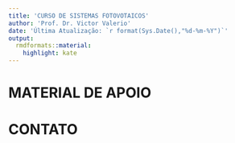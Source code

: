 ```yaml
---
title: 'CURSO DE SISTEMAS FOTOVOTAICOS'
author: 'Prof. Dr. Victor Valerio'
date: 'Última Atualização: `r format(Sys.Date(),"%d-%m-%Y")`'
output:
  rmdformats::material:
    highlight: kate
---
```


# MATERIAL DE APOIO

# CONTATO

